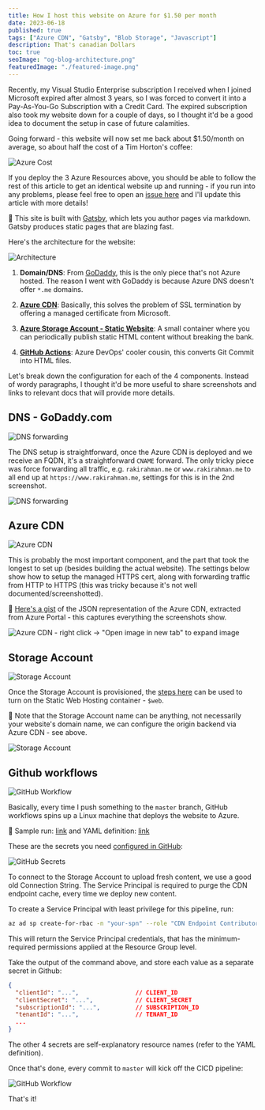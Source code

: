 ```yaml
---
title: How I host this website on Azure for $1.50 per month
date: 2023-06-18
published: true
tags: ["Azure CDN", "Gatsby", "Blob Storage", "Javascript"]
description: That's canadian Dollars
toc: true
seoImage: "og-blog-architecture.png"
featuredImage: "./featured-image.png"
---
```



Recently, my Visual Studio Enterprise subscription I received when I joined Microsoft expired after almost 3 years, so I was forced to convert it into a Pay-As-You-Go Subscription with a Credit Card. The expired subscription also took my website down for a couple of days, so I thought it'd be a good idea to document the setup in case of future calamities.

Going forward - this website will now set me back about $1.50/month on average, so about half the cost of a Tim Horton's coffee:

![Azure Cost](images/azure-cost.png)

If you deploy the 3 Azure Resources above, you should be able to follow the rest of this article to get an identical website up and running - if you run into any problems, please feel free to open an [issue here](https://github.com/mdrakiburrahman/rakirahman.me/issues/new) and I'll update this article with more details!

<Callout>

📝 This site is built with [Gatsby](https://www.gatsbyjs.com/), which lets you author pages via markdown. Gatsby produces static pages that are blazing fast.

</Callout>


Here's the architecture for the website:

![Architecture](images/architecture.png)

1. **Domain/DNS**: From [GoDaddy](https://www.godaddy.com/), this is the only piece that's not Azure hosted. The reason I went with GoDaddy is because Azure DNS doesn't offer `*.me` domains.

2. **[Azure CDN](https://learn.microsoft.com/en-us/azure/frontdoor/)**: Basically, this solves the problem of SSL termination by offering a managed certificate from Microsoft.

3. **[Azure Storage Account - Static Website](https://learn.microsoft.com/en-us/azure/storage/blobs/storage-blob-static-website)**: A small container where you can periodically publish static HTML content without breaking the bank.

4. **[GitHub Actions](https://github.com/features/actions)**: Azure DevOps' cooler cousin, this converts Git Commit into HTML files.

Let's break down the configuration for each of the 4 components. Instead of wordy paragraphs, I thought it'd be more useful to share screenshots and links to relevant docs that will provide more details.

## DNS - GoDaddy.com

![DNS forwarding](images/1-DNS-highlight.png)

The DNS setup is straightforward, once the Azure CDN is deployed and we receive an FQDN, it's a straightforward `CNAME` forward. The only tricky piece was force forwarding all traffic, e.g. `rakirahman.me` or `www.rakirahman.me` to all end up at `https://www.rakirahman.me`, settings for this is in the 2nd screenshot.

![DNS forwarding](images/1-DNS.png)

## Azure CDN

![Azure CDN](images/3-CDN-highlight.png)

This is probably the most important component, and the part that took the longest to set up (besides building the actual website). The settings below show how to setup the managed HTTPS cert, along with forwarding traffic from HTTP to HTTPS (this was tricky because it's not well documented/screenshotted).

<Callout>

📝 [Here's a gist](https://gist.github.com/mdrakiburrahman/3c30a2a601372ce68c2821dfdbcff214) of the JSON representation of the Azure CDN, extracted from Azure Portal - this captures everything the screenshots show.

</Callout>

![Azure CDN - right click -> "Open image in new tab" to expand image](images/3-CDN.png)

## Storage Account

![Storage Account](images/2-Storage-highlight.png)

Once the Storage Account is provisioned, the [steps here](https://learn.microsoft.com/en-us/azure/storage/blobs/storage-blob-static-website#setting-up-a-static-website) can be used to turn on the Static Web Hosting container - `$web`.

<Callout>

📝 Note that the Storage Account name can be anything, not necessarily your website's domain name, we can configure the origin backend via Azure CDN - see above.

</Callout>

![Storage Account](images/2-Storage.png)

## Github workflows

![GitHub Workflow](images/4-Github-Workflows-highlight.png)

Basically, every time I push something to the `master` branch, GitHub workflows spins up a Linux machine that deploys the website to Azure.

<Callout>

🚀 Sample run: [link](https://github.com/mdrakiburrahman/rakirahman.me/actions/runs/5305765546/jobs/9603046303) and YAML definition: [link](https://github.com/mdrakiburrahman/rakirahman.me/blob/master/.github/workflows/main.yml)

</Callout>

These are the secrets you need [configured in GitHub](https://docs.github.com/en/rest/actions/secrets?apiVersion=2022-11-28):

![GitHub Secrets](images/github-secrets.png)

To connect to the Storage Account to upload fresh content, we use a good old Connection String.
The Service Principal is required to purge the CDN endpoint cache, every time we deploy new content.

To create a Service Principal with least privilege for this pipeline, run:

```bash
az ad sp create-for-rbac -n "your-spn" --role "CDN Endpoint Contributor" --sdk-auth --scopes /subscriptions/.../resourceGroups/rakirahman.me
```

This will return the Service Principal credentials, that has the minimum-required permissions applied at the Resource Group level.

Take the output of the command above, and store each value as a separate secret in Github:

```json
{
  "clientId": "...",                // CLIENT_ID
  "clientSecret": "...",            // CLIENT_SECRET
  "subscriptionId": "...",          // SUBSCRIPTION_ID
  "tenantId": "...",                // TENANT_ID
  ...
}
```

The other 4 secrets are self-explanatory resource names (refer to the YAML definition).

Once that's done, every commit to `master` will kick off the CICD pipeline:

![GitHub Workflow](images/4-Github-Workflows.png)

That's it!